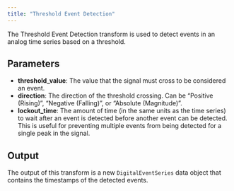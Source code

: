 ```yaml
---
title: "Threshold Event Detection"
---
```


The Threshold Event Detection transform is used to detect events in an analog time series based on a threshold.

## Parameters

-   **threshold_value**: The value that the signal must cross to be considered an event.
-   **direction**: The direction of the threshold crossing. Can be "Positive (Rising)", "Negative (Falling)", or "Absolute (Magnitude)".
-   **lockout_time**: The amount of time (in the same units as the time series) to wait after an event is detected before another event can be detected. This is useful for preventing multiple events from being detected for a single peak in the signal.

## Output

The output of this transform is a new `DigitalEventSeries` data object that contains the timestamps of the detected events.
